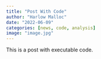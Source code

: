 ```yaml
---
title: "Post With Code"
author: "Harlow Malloc"
date: "2022-06-09"
categories: [news, code, analysis]
image: "image.jpg"
---
```


This is a post with executable code.
